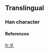 ==Translingual==
===Han character===
{{Han char|rad=乙|as=03|sn=4|so=|four=|canj=竹金弓 (HCN)|cmean=kwukyel}}
====References====
{{Han ref|kx=0084.071|dj=0171.041|hdz=10051.161|uh=4E65|ud=20069}}



[[fr:乥]]